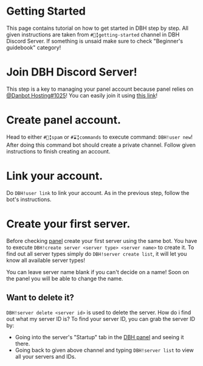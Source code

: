 # Getting Started

This page contains tutorial on how to get started in DBH step by step. All given instructions are taken from `#📗╏getting-started` channel in DBH Discord Server. If something is unsaid make sure to check "Beginner's guidebook" category!

# Join DBH Discord Server!

This step is a key to managing your panel account because panel relies on [@Danbot Hosting#1025](https://discord.com/users/640161047671603205)! You can easily join it using [this link](https://discord.gg/dbh)!

# Create panel account.

Head to either `#🤷╏spam` or `#⌛╏commands` to execute command: `DBH!user new`! After doing this command bot should create a private channel. Follow given instructions to finish creating an account.

# Link your account.

Do `DBH!user link` to link your account. As in the previous step, follow the bot's instructions.

# Create your first server.

Before checking [panel](https://panel.danbot.host/) create your first server using the same bot. You have to execute `DBH!create server <server type> <server name>` to create it. To find out all server types simply do `DBH!server create list`, it will let you know all available server types!

<Tip label="Good to know">
  You can leave server name blank if you can't decide on a name! Soon on the panel you will be able to change the name.
</Tip>

## Want to delete it?

`DBH!server delete <server id>` is used to delete the server. How do i find out what my server ID is? To find your server ID, you can grab the server ID by:
 * Going into the server's "Startup" tab in the [DBH panel](https://panel.danbot.host/) and seeing it there.
 * Going back to given above channel and typing `DBH!server list` to view all your servers and IDs.